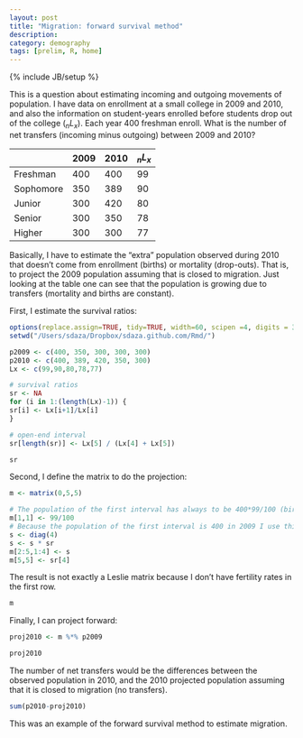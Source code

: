 ```yaml
---
layout: post
title: "Migration: forward survival method"
description: 
category: demography
tags: [prelim, R, home]
---
```

{% include JB/setup %}

This is a question about estimating incoming and outgoing movements of population. I have data on enrollment at a small college in 2009 and 2010, and also the information on student-years enrolled before students drop out of the college ($_nL_x$). Each year 400 freshman enroll. What is the number of net transfers (incoming minus outgoing) between 2009 and 2010?

|     | 2009  | 2010 | $_nL_x$ |
|:--- | :--- | :--- | :--- |
| Freshman | 400 | 400  | 99 |
| Sophomore | 350 | 389  | 90 |
| Junior | 300 | 420 | 80 |
| Senior | 300 | 350  | 78 |
| Higher | 300 | 300  | 77 |

Basically, I have to estimate the "extra"  population observed during 2010 that doesn't come from enrollment (births) or mortality (drop-outs). That is, to project the 2009 population assuming that is closed to migration. Just looking at the table one can see that the population is growing due to transfers (mortality and births are constant).

First, I estimate the survival ratios: 

```r
options(replace.assign=TRUE, tidy=TRUE, width=60, scipen =4, digits = 3)
setwd("/Users/sdaza/Dropbox/sdaza.github.com/Rmd/")
```

```r
p2009 <- c(400, 350, 300, 300, 300)
p2010 <- c(400, 389, 420, 350, 300)
Lx <- c(99,90,80,78,77)
```

```r
# survival ratios
sr <- NA
for (i in 1:(length(Lx)-1)) {
sr[i] <- Lx[i+1]/Lx[i]
}

# open-end interval
sr[length(sr)] <- Lx[5] / (Lx[4] + Lx[5])
```

```r
sr
```

Second, I define the matrix to do the projection: 

```r
m <- matrix(0,5,5)

# The population of the first interval has always to be 400*99/100 (births are constant)
m[1,1] <- 99/100
# Because the population of the first interval is 400 in 2009 I use this shortcut
s <- diag(4)
s <- s * sr
m[2:5,1:4] <- s
m[5,5] <- sr[4]
```

The result is not exactly a Leslie matrix because I don't have fertility rates in the first row.

```r
m
```

Finally, I can project forward: 

```r
proj2010 <- m %*% p2009
```

```r
proj2010
```

The number of net transfers would be the differences between the observed population in 2010, and the 2010 projected population assuming that it is closed to migration (no transfers). 

```r
sum(p2010-proj2010)
```

This was an example of the forward survival method to estimate migration. 